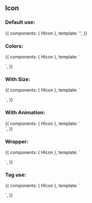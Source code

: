 
<Meta title="Design System/Atoms/Icon" component={HIcon} />

## Icon

### Default use:

<Canvas>
  <Story name="Default use">
    {{
        components: { HIcon },
        template: '<h-icon icon="fas fa-home" />',
    }}
  </Story>
</Canvas>

### Colors:

<Canvas>
  <Story name="Colors">
    {{
        components: { HIcon },
        template: `
        <div>
          <h-icon color="inherit" icon="fas fa-home" />
          <p />
          <h-icon color="primary" icon="fas fa-home" />
          <p />
          <h-icon color="secondary" icon="fas fa-home" />
          <p />
          <h-icon color="tertiary" icon="fas fa-home" />
          <p />
          <h-icon color="interactive" icon="fas fa-home" />
          <p />
          <h-icon color="grey" icon="fas fa-home" />
          <p />
          <h-icon color="success" icon="fas fa-home" />
          <p />
          <h-icon color="danger" icon="fas fa-home" />
          <p />
          <h-icon color="warn" icon="fas fa-home" />
          <p />
          <h-icon color="info" icon="fas fa-home" />
          <p />
          <h-icon color="inverse" icon="fas fa-home" />
        </div>
        `,
    }}
  </Story>
</Canvas>

### With Size:

<Canvas>
  <Story name="With Size">
    {{
        components: { HIcon },
        template: `
        <div>
          <h-icon size="inherit" icon="fas fa-home" />
          <p />
          <h-icon size="extra-small" icon="fas fa-home" />
          <p />
          <h-icon size="small" icon="fas fa-home" />
          <p />
          <h-icon size="medium" icon="fas fa-home" />
          <p />
          <h-icon size="large" icon="fas fa-home" />
          <p />
          <h-icon size="extra-large" icon="fas fa-home" />
        </div>
        `,
    }}
  </Story>
</Canvas>

### With Animation:

<Canvas>
  <Story name="With Animation">
    {{
        components: { HIcon },
        template: `
        <div>
          <h-icon size="medium" icon="fas fa-spinner fa-spin" />
          <h-icon size="medium" icon="fas fa-circle-notch fa-spin" />
          <h-icon size="medium" icon="fas fa-sync fa-spin" />
          <h-icon size="medium" icon="fas fa-cog fa-spin" />
          <h-icon size="medium" icon="fas fa-spinner fa-pulse" />
          <h-icon size="medium" icon="fas fa-stroopwafel fa-spin" />
        </div>
        `,
    }}
  </Story>
</Canvas>

### Wrapper:

<Canvas>
  <Story name="Wrapper">
    {{
        components: { HIcon },
        template: `
        <div>
          <h-icon color="inverse" icon="fas fa-home" wrapper="circle" />
          <p />
          <h-icon color="inverse" icon="fas fa-home" wrapper="rounded" />
          <p />
          <h-icon color="inverse" icon="fas fa-home" wrapper="square" />
        </div>
        `,
    }}
  </Story>
</Canvas>

### Tag use:

<Canvas>
  <Story name="Tag use">
    {{
        components: { HIcon },
        template: `
        <div>
          <h-icon color="inverse" icon="fas fa-home" wrapper="circle" tag="button" />
          <p />
          <h-icon color="inverse" icon="fas fa-home" wrapper="circle" tag="a" href="/" />
          <p />
          <h-icon color="inverse" icon="fas fa-home" wrapper="circle" tag="span" />
        </div>
        `,
    }}
  </Story>
</Canvas>

<ArgsTable of={HIcon} />
